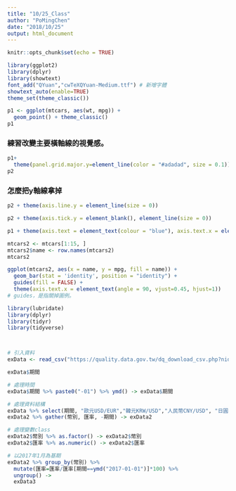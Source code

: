 ```yaml
---
title: "10/25_Class"
author: "PoMingChen"
date: "2018/10/25"
output: html_document
---
```


```r
knitr::opts_chunk$set(echo = TRUE)
```

```r
library(ggplot2)
library(dplyr)
library(showtext)
font_add("QYuan","cwTeXQYuan-Medium.ttf") # 新增字體
showtext_auto(enable=TRUE)
theme_set(theme_classic())
```

```r
p1 <- ggplot(mtcars, aes(wt, mpg)) +
  geom_point() + theme_classic()
p1
```

### 練習改變主要橫軸線的視覺感。
```r
p1+
  theme(panel.grid.major.y=element_line(color = "#adadad", size = 0.1))->p2
p2
```

### 怎麼把y軸線拿掉
```r
p2 + theme(axis.line.y = element_line(size = 0))
```

```r
p2 + theme(axis.tick.y = element_blank(), element_line(size = 0))
```

```r
p1 + theme(axis.text = element_text(colour = "blue"), axis.text.x = element_text(hjust=1))
```

```r
mtcars2 <- mtcars[1:15, ]
mtcars2$name <- row.names(mtcars2)
mtcars2

ggplot(mtcars2, aes(x = name, y = mpg, fill = name)) + 
  geom_bar(stat = 'identity', position = "identity") +
  guides(fill = FALSE) + 
  theme(axis.text.x = element_text(angle = 90, vjust=0.45, hjust=1)) 
# guides，是指關掉圖例。
```

```r
library(lubridate)
library(dplyr)
library(tidyr)
library(tidyverse)



# 引入資料
exData <- read_csv("https://quality.data.gov.tw/dq_download_csv.php?nid=6563&md5_url=9f65bdb6752389dc713acc27e93c1c38")

exData$期間

# 處理時間
exData$期間 %>% paste0("-01") %>% ymd() -> exData$期間

# 處理資料結構
exData %>% select(期間, "歐元USD/EUR","韓元KRW/USD","人民幣CNY/USD", "日圓JPY/USD", "新台幣NTD/USD") -> exData2
exData2 %>% gather(幣別, 匯率, -期間) -> exData2

# 處理變數class
exData2$幣別 %>% as.factor() -> exData2$幣別
exData2$匯率 %>% as.numeric() -> exData2$匯率

# 以2017年1月為基期
exData2 %>% group_by(幣別) %>%
  mutate(匯率=匯率/匯率[期間==ymd("2017-01-01")]*100) %>% 
  ungroup() ->
  exData3
```


